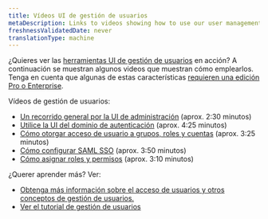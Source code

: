 ```yaml
---
title: Vídeos UI de gestión de usuarios
metaDescription: Links to videos showing how to use our user management UI
freshnessValidatedDate: never
translationType: machine
---
```


¿Quieres ver las [herramientas UI de gestión de usuarios](/docs/accounts/accounts-billing/new-relic-one-user-management/user-management-ui-and-tasks#where) en acción? A continuación se muestran algunos videos que muestran cómo emplearlos. Tenga en cuenta que algunas de estas características [requieren una edición Pro o Enterprise](https://newrelic.com/pricing).

Vídeos de gestión de usuarios:

* [Un recorrido general por la UI de administración](/docs/accounts/accounts-billing/general-account-settings/intro-account-settings#video-tour) (aprox. 2:30 minutos)
* [Utilice la UI del dominio de autenticación](https://www.youtube.com/watch?v=Z00-KzGh2XY) (aprox. 4:25 minutos)
* [Cómo otorgar acceso de usuario a grupos, roles y cuentas](https://www.youtube.com/watch?v=dninMzr_zHc) (aprox. 3:25 minutos)
* [Cómo configurar SAML SSO](https://www.youtube.com/watch?v=uFjqCQcSo8g) (aprox. 3:50 minutos)
* [Cómo asignar roles y permisos](https://www.youtube.com/watch?v=CBa0jWINQiw) (aprox. 3:10 minutos)

¿Querer aprender más? Ver:

* [Obtenga más información sobre el acceso de usuarios y otros conceptos de gestión de usuarios.](/docs/accounts/accounts-billing/new-relic-one-user-management/user-management-concepts#understand-concepts)
* [Ver el tutorial de gestión de usuarios](/docs/accounts/accounts-billing/new-relic-one-user-management/tutorial-add-new-user-groups-roles-new-relic-one-user-model)